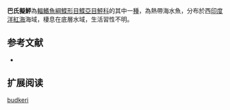 {{Speciesbox
| name = 巴氏擬鮃
| image = 
| image_width = 250px
| image_caption = 
| status = NE
| status_system = IUCN3.1
| genus = Parabothus
| species = budkeri
| authority = [[Chabanaud|Chabanaud]], 1943
| synonyms = *''Bothus budkeri,Chabanaud, 1943''
}}

'''巴氏擬鮃'''為[[輻鰭魚綱|輻鰭魚綱]][[鰈形目|鰈形目]][[鰈亞目|鰈亞目]][[鮃科|鮃科]]的其中一[[種|種]]，為熱帶海水魚，分布於西[[印度洋|印度洋]][[紅海|紅海]]海域，棲息在底層水域，生活習性不明。
==参考文献==
*{{FishBase_species|genus=Parabothus|species=budkeri|year=2014|month=4}}

== 扩展阅读 ==
{{refbegin}}
{{wikispecies-inline|Parabothus budkeri|巴氏擬鮃}}
{{refend}}
{{Taxonbar|from=Q1897575}}

[[Category:擬鮃屬|budkeri]]


{{魚類小作品}}